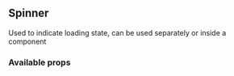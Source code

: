 
<Meta title='Components/Loading indicators' />

## Spinner

Used to indicate loading state, can be used separately or inside a component

<Preview>
  <Story name='Spinner'>
    <Spinner
      size={select('Size', ['1rem', '8px', '24px', '36px'])}
      fill={select('Fill color', [color.mediumdark, color.red, color.yellow, color.black])}
    />
  </Story>
</Preview>

### Available props

<Props of={Spinner} />